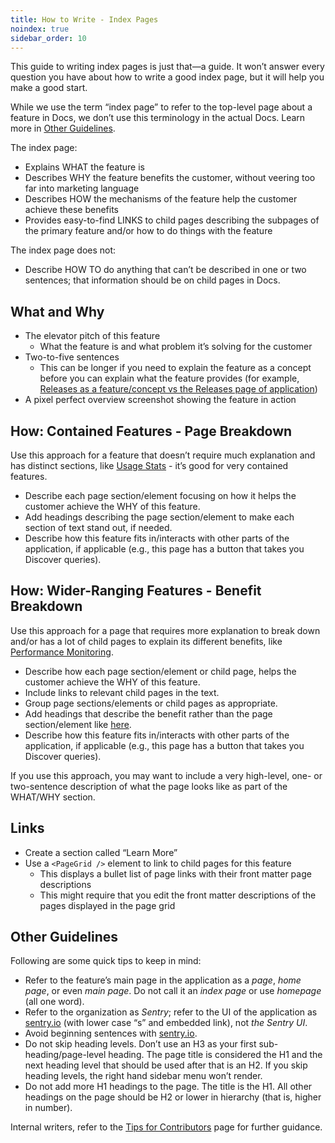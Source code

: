 ```yaml
---
title: How to Write - Index Pages
noindex: true
sidebar_order: 10
---
```


This guide to writing index pages is just that—a guide. It won’t answer every question you have about how to write a good index page, but it will help you make a good start.

<Note>

While we use the term “index page” to refer to the top-level page about a feature in Docs, we don’t use this terminology in the actual Docs. Learn more in [Other Guidelines](#other-guidelines).

</Note>

The index page:

- Explains WHAT the feature is
- Describes WHY the feature benefits the customer, without veering too far into marketing language
- Describes HOW the mechanisms of the feature help the customer achieve these benefits
- Provides easy-to-find LINKS to child pages describing the subpages of the primary feature and/or how to do things with the feature

The index page does not:

- Describe HOW TO do anything that can’t be described in one or two sentences; that information should be on child pages in Docs.

## What and Why

- The elevator pitch of this feature
  - What the feature is and what problem it’s solving for the customer
- Two-to-five sentences
  - This can be longer if you need to explain the feature as a concept before you can explain what the feature provides (for example, [Releases as a feature/concept vs the Releases page of application](/product/releases/))
- A pixel perfect overview screenshot showing the feature in action

## How: Contained Features - Page Breakdown

Use this approach for a feature that doesn’t require much explanation and has distinct sections, like [Usage Stats](/product/stats/) - it’s good for very contained features.

- Describe each page section/element focusing on how it helps the customer achieve the WHY of this feature.
- Add headings describing the page section/element to make each section of text stand out, if needed.
- Describe how this feature fits in/interacts with other parts of the application, if applicable (e.g., this page has a button that takes you Discover queries).

## How: Wider-Ranging Features - Benefit Breakdown

Use this approach for a page that requires more explanation to break down and/or has a lot of child pages to explain its different benefits, like [Performance Monitoring](/product/performance/).

- Describe how each page section/element or child page, helps the customer achieve the WHY of this feature.
- Include links to relevant child pages in the text.
- Group page sections/elements or child pages as appropriate. <!-- TO DO add an example here - probably the new Alerts index page -->
- Add headings that describe the benefit rather than the page section/element like [here](/product/performance/#analyze-performance-trends).
- Describe how this feature fits in/interacts with other parts of the application, if applicable (e.g., this page has a button that takes you Discover queries).

If you use this approach, you may want to include a very high-level, one- or two-sentence description of what the page looks like as part of the WHAT/WHY section.

## Links

- Create a section called “Learn More”
- Use a `<PageGrid />` element to link to child pages for this feature
  - This displays a bullet list of page links with their front matter page descriptions
  - This might require that you edit the front matter descriptions of the pages displayed in the page grid

## Other Guidelines

Following are some quick tips to keep in mind:

- Refer to the feature’s main page in the application as a _page_, _home page_, or even _main page_. Do not call it an _index page_ or use _homepage_ (all one word).
- Refer to the organization as _Sentry_; refer to the UI of the application as [sentry.io](https://sentry.io) (with lower case “s” and embedded link), not _the Sentry UI_.
- Avoid beginning sentences with [sentry.io](https://sentry.io).
- Do not skip heading levels. Don’t use an H3 as your first sub-heading/page-level heading. The page title is considered the H1 and the next heading level that should be used after that is an H2. If you skip heading levels, the right hand sidebar menu won’t render.
- Do not add more H1 headings to the page. The title is the H1. All other headings on the page should be H2 or lower in hierarchy (that is, higher in number).

Internal writers, refer to the [Tips for Contributors](https://www.notion.so/sentry/Tips-for-Contributors-b1997ea7f5e84eb9a02e0770b6dcc453) page for further guidance.
